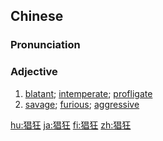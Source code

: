 ==Chinese==
{{zh-forms}}

===Pronunciation===
{{zh-pron
|m=chāngkuáng
|c=coeng1 kong4
|h=pfs=chhông-khòng
|ma=Zh-changkuáng.ogg
|cat=a
}}

===Adjective===
{{zh-adj}}

# [[blatant]]; [[intemperate]]; [[profligate]]
# [[savage]]; [[furious]]; [[aggressive]]

{{zh-cat|Advanced}}

[[hu:猖狂]]
[[ja:猖狂]]
[[fi:猖狂]]
[[zh:猖狂]]